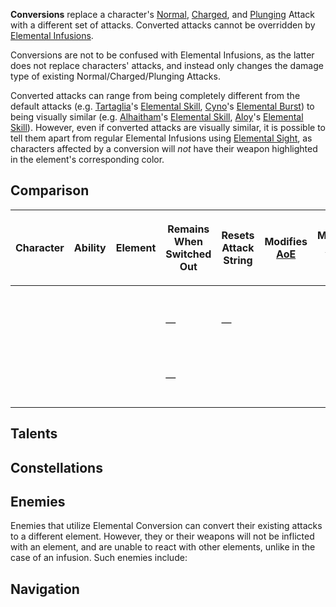 {{About|the combat mechanic|the crafting method|Converting}}
{{See also|Elemental Infusion}}
{{Terminology Infobox
|image        = Tutorial Adventure Elemental Infusion 2.png
|type         = Combat
}}
'''Conversions''' replace a character's [[Normal Attack|Normal]], [[Charged Attack|Charged]], and [[Plunging Attack|Plunging]] Attack with a different set of attacks. Converted attacks cannot be overridden by [[Elemental Infusion]]s.

Conversions are not to be confused with Elemental Infusions, as the latter does not replace characters' attacks, and instead only changes the damage type of existing Normal/Charged/Plunging Attacks.

Converted attacks can range from being completely different from the default attacks (e.g. [[Tartaglia]]'s [[Foul Legacy: Raging Tide|Elemental Skill]], [[Cyno]]'s [[Sacred Rite: Wolf's Swiftness|Elemental Burst]]) to being visually similar (e.g. [[Alhaitham]]'s [[Universality: An Elaboration on Form|Elemental Skill]], [[Aloy]]'s [[Frozen Wilds|Elemental Skill]]). However, even if converted attacks are visually similar, it is possible to tell them apart from regular Elemental Infusions using [[Elemental Sight]], as characters affected by a conversion will ''not'' have their weapon highlighted in the element's corresponding color.

==Comparison==
{| class="wikitable sortable tdl1 tdl2 thl1 thl2" style="text-align: center"
! Character !! Ability !! Element !! Remains<br />When<br />Switched<br />Out !! Resets<br />Attack<br />String !! Modifies<br />[[AoE]] !! Modifies<br />[[Poise DMG]] !! Modifies<br />[[Stagger]]<br />Effect !! Modifies<br />[[ICD]]
|-
| {{Character|Aloy|20|nobr=1}} || {{Talent|Frozen Wilds|20|nobr=1|type=1}} || {{Element|Cryo}} || {{Check|yes}} || {{Check|no}} || {{Check|no}} || {{Check|no}} || {{Check|no}} || {{Check|yes}}
|-
| {{Character|Alhaitham|20|nobr=1}} || {{Talent|Universality: An Elaboration on Form|20|nobr=1|type=1}} || {{Element|Dendro}} || {{Check|no}} || {{Check|no}} || {{Check|no}} || {{Check|no}} || {{Check|no}} || {{Check|no}}
|-
| {{Character|Arataki Itto|20|nobr=1}} || {{Talent|Royal Descent: Behold, Itto the Evil!|20|nobr=1|type=1}} || {{Element|Geo}} || {{Check|no}} || {{Check|no}} || {{Check|yes}} || {{Check|no}} || {{Check|no}} || {{Check|no}}
|-
| {{Character|Cyno|20|nobr=1}} || {{Talent|Sacred Rite: Wolf's Swiftness|20|nobr=1|type=1}} || {{Element|Electro}} || {{Check|no}} || {{Check|yes}} || {{Check|yes}} || {{Check|yes}} || {{Check|yes}} || {{Check|no}}
|-
| {{Character|Hu Tao|20|nobr=1}} || {{Talent|Guide to Afterlife|20|nobr=1|type=1}} || {{Element|Pyro}} || {{Check|no}} || {{Check|no}} || {{Check|no}} || {{Check|no}} || {{Check|no}} || {{Check|no}}
|-
| {{Character|Kaedehara Kazuha|20|nobr=1|type=1}} || {{Talent|Chihayaburu|20|nobr=1|type=1}} || {{Element|Anemo}} || — || — || {{Check|no}} || {{Check|no}} || {{Check|no}} || {{Check|no}}
|-
| {{Character|Kamisato Ayato|20|nobr=1}} || {{Talent|Kamisato Art: Kyouka|20|nobr=1|type=1}} || {{Element|Hydro}} || {{Check|no}} || {{Check|yes}} || {{Check|yes}} || {{Check|yes}} || {{Check|yes}} || {{Check|no}}
|-
| {{Character|Nilou|20|nobr=1}} || {{Talent|Dance of Haftkarsvar|20|nobr=1|type=1}} || {{Element|Hydro}} || {{Check|no}} || {{Check|no}} || {{Check|yes}} || {{Check|yes}} || {{Check|no}} || {{Check|yes}}
|-
| {{Character|Noelle|20|nobr=1}} || {{Talent|Sweeping Time|20|nobr=1|type=1}} || {{Element|Geo}} || {{Check|yes}} || {{Check|no}} || {{Check|yes}} || {{Check|yes}} || {{Check|no}} || {{Check|yes}}
|-
| {{Character|Raiden Shogun|20|nobr=1}} || {{Talent|Secret Art: Musou Shinsetsu|20|nobr=1|type=1}} || {{Element|Electro}} || {{Check|no}} || {{Check|no}} || {{Check|yes}} || {{Check|yes}} || {{Check|yes}} || {{Check|yes}}
|-
| {{Character|Tartaglia|20|nobr=1}} || {{Talent|Foul Legacy: Raging Tide|20|nobr=1|type=1}} || {{Element|Hydro}} || {{Check|no}} || {{Check|no}} || {{Check|yes}} || {{Check|yes}} || {{Check|yes}} || {{Check|yes}}
|-
| {{Character|Wanderer|20|nobr=1}} || {{Talent|Hanega: Song of the Wind|20|nobr=1|type=1}} || {{Element|Anemo}} || — || {{Check|yes}} || {{Check|yes}} || {{Check|no}} || {{Check|yes}} || {{Check|no}}
|-
| {{Character|Xiao|20|nobr=1}} || {{Talent|Bane of All Evil|20|nobr=1|type=1}} || {{Element|Anemo}} || {{Check|no}} || {{Check|no}} || {{Check|yes}} || {{Check|yes}} || {{Check|no}} || {{Check|no}}
|-
| {{Character|Yelan|20|nobr=1}} || {{Constellation|Winner Takes All|20|nobr=1|level=1}} || {{Element|Hydro}} || {{Check|yes}} || {{Check|no}} || {{Check|yes}} || {{Check|yes}} || {{Check|yes}} || {{Check|yes}}
|-
| {{Character|Yoimiya|20|nobr=1}} || {{Talent|Niwabi Fire-Dance|20|nobr=1|type=1}} || {{Element|Pyro}} || {{Check|no}} || {{Check|no}} || {{Check|no}} || {{Check|no}} || {{Check|yes}} || {{Check|yes}}
|}

==Talents==
{{Talents by Category Table|Conversion Talents}}

==Constellations==
{{Constellations by Category Table|Conversion Constellations}}

==Enemies==
Enemies that utilize Elemental Conversion can convert their existing attacks to a different element. However, they or their weapons will not be inflicted with an element, and are unable to react with other elements, unlike in the case of an infusion. Such enemies include:

{{Enemies by Category List|Elemental Conversion Enemies|header=1|h=4}}
<!--
==References==
{{Reflist}}
-->
==Navigation==
{{Combat Navbox}}

[[Category:Conversion| ]]